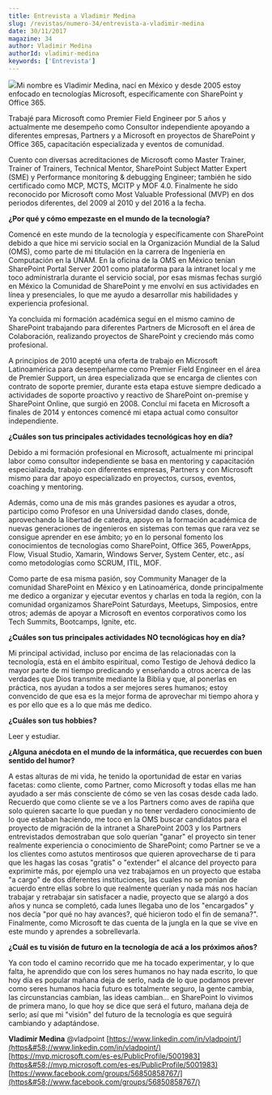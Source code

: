 ```yaml
---
title: Entrevista a Vladimir Medina
slug: /revistas/numero-34/entrevista-a-vladimir-medina
date: 30/11/2017
magazine: 34
author: Vladimir Medina
authorId: vladimir-medina
keywords: ['Entrevista']
---
```



<ArticleHeader frontmatter={props.pageContext.frontmatter} />



![](/../images/autores/vladimir-medina.png#author)Mi nombre es Vladimir Medina, nací en México y desde 2005 estoy enfocado en tecnologías Microsoft, específicamente con SharePoint y Office 365.

Trabajé para Microsoft como Premier Field Engineer por 5 años y actualmente me desempeño como Consultor independiente apoyando a diferentes empresas, Partners y a Microsoft en proyectos de SharePoint y Office 365, capacitación especializada y eventos de comunidad.

Cuento con diversas acreditaciones de Microsoft como Master Trainer, Trainer of Trainers, Technical Mentor, SharePoint Subject Matter Expert (SME) y Performance monitoring & debugging Engineer; también he sido certificado como MCP, MCTS, MCITP y MOF 4.0. Finalmente he sido reconocido por Microsoft como Most Valuable Professional (MVP) en dos periodos diferentes, del 2009 al 2010 y del 2016 a la fecha.



**¿Por qué y cómo empezaste en el mundo de la tecnología?**

Comencé en este mundo de la tecnología y específicamente con SharePoint debido a que hice mi servicio social en la Organización Mundial de la Salud (OMS), como parte de mi titulación en la carrera de Ingeniería en Computación en la UNAM. En la oficina de la OMS en México tenían SharePoint Portal Server 2001 como plataforma para la intranet local y me toco administrarla durante el servicio social, por esas mismas fechas surgió en México la Comunidad de SharePoint y me envolví en sus actividades en línea y presenciales, lo que me ayudo a desarrollar mis habilidades y experiencia profesional.

Ya concluida mi formación académica seguí en el mismo camino de SharePoint trabajando para diferentes Partners de Microsoft en el área de Colaboración, realizando proyectos de SharePoint y creciendo más como profesional.

A principios de 2010 acepté una oferta de trabajo en Microsoft Latinoamérica para desempeñarme como Premier Field Engineer en el área de Premier Support, un área especializada que se encarga de clientes con contrato de soporte premier, durante esta etapa estuve siempre dedicado a actividades de soporte proactivo y reactivo de SharePoint on-premise y SharePoint Online, que surgió en 2008. Concluí mi faceta en Microsoft a finales de 2014 y entonces comencé mi etapa actual como consultor independiente.

**¿Cuáles son tus principales actividades tecnológicas hoy en día?**

Debido a mi formación profesional en Microsoft, actualmente mi principal labor como consultor independiente se basa en mentoring y capacitación especializada, trabajo con diferentes empresas, Partners y con Microsoft mismo para dar apoyo especializado en proyectos, cursos, eventos, coaching y mentoring.

Además, como una de mis más grandes pasiones es ayudar a otros, participo como Profesor en una Universidad dando clases, donde, aprovechando la libertad de catedra, apoyo en la formación académica de nuevas generaciones de ingenieros en sistemas con temas que rara vez se consigue aprender en ese ámbito; yo en lo personal fomento los conocimientos de tecnologías como SharePoint, Office 365, PowerApps, Flow, Visual Studio, Xamarin, Windows Server, System Center, etc., así como metodologías como SCRUM, ITIL, MOF.

Como parte de esa misma pasión, soy Community Manager de la comunidad SharePoint en México y en Latinoamérica, donde principalmente me dedico a organizar y ejecutar eventos y charlas en toda la región, con la comunidad organizamos SharePoint Saturdays, Meetups, Simposios, entre otros; además de apoyar a Microsoft en eventos corporativos como los Tech Summits, Bootcamps, Ignite, etc.

**¿Cuáles son tus principales actividades NO tecnológicas hoy en día?**

Mi principal actividad, incluso por encima de las relacionadas con la tecnología, está en el ámbito espiritual, como Testigo de Jehová dedico la mayor parte de mi tiempo predicando y enseñando a otros acerca de las verdades que Dios transmite mediante la Biblia y que, al ponerlas en práctica, nos ayudan a todos a ser mejores seres humanos; estoy convencido de que esa es la mejor forma de aprovechar mi tiempo ahora y es por ello que es a lo que más me dedico.

**¿Cuáles son tus hobbies?**

Leer y estudiar.

**¿Alguna anécdota en el mundo de la informática, que recuerdes con buen sentido del humor?**

A estas alturas de mi vida, he tenido la oportunidad de estar en varias facetas: como cliente, como Partner, como Microsoft y todas ellas me han ayudado a ser más consciente de cómo se ven las cosas desde cada lado. Recuerdo que como cliente se ve a los Partners como aves de rapiña que solo quieren sacarte lo que puedan y no tener verdadero conocimiento de lo que estaban haciendo, me toco en la OMS buscar candidatos para el proyecto de migración de la intranet a SharePoint 2003 y los Partners entrevistados demostraban que solo querían "ganar" el proyecto sin tener realmente experiencia o conocimiento de SharePoint; como Partner se ve a los clientes como astutos mentirosos que quieren aprovecharse de ti para que les hagas las cosas "gratis" o "extender" el alcance del proyecto para exprimirte más, por ejemplo una vez trabajamos en un proyecto que estaba "a cargo" de dos diferentes instituciones, las cuales no se ponían de acuerdo entre ellas sobre lo que realmente querían y nada más nos hacían trabajar y retrabajar sin satisfacer a nadie, proyecto que se alargó a dos años y nunca se completó, cada lunes llegaba uno de los "encargados" y nos decía "por qué no hay avances?, qué hicieron todo el fin de semana?". Finalmente, como Microsoft te das cuenta de la jungla en la que se vive en este mundo y aprendes a sobrellevarla.

**¿Cuál es tu visión de futuro en la tecnología de acá a los próximos años?**

Ya con todo el camino recorrido que me ha tocado experimentar, y lo que falta, he aprendido que con los seres humanos no hay nada escrito, lo que hoy día es popular mañana deja de serlo, nada de lo que podamos prever como seres humanos hacia futuro es totalmente seguro, la gente cambia, las circunstancias cambian, las ideas cambian… en SharePoint lo vivimos de primera mano, lo que hoy se dice que será el futuro, mañana deja de serlo; así que mi "visión" del futuro de la tecnología es que seguirá cambiando y adaptándose.

**Vladimir Medina**
 @vladpoint
 [https://www.linkedin.com/in/vladpoint/](https&#58;//www.linkedin.com/in/vladpoint/)
[https://mvp.microsoft.com/es-es/PublicProfile/5001983](https&#58;//mvp.microsoft.com/es-es/PublicProfile/5001983) 
[https://www.facebook.com/groups/56850858767/](https&#58;//www.facebook.com/groups/56850858767/)

